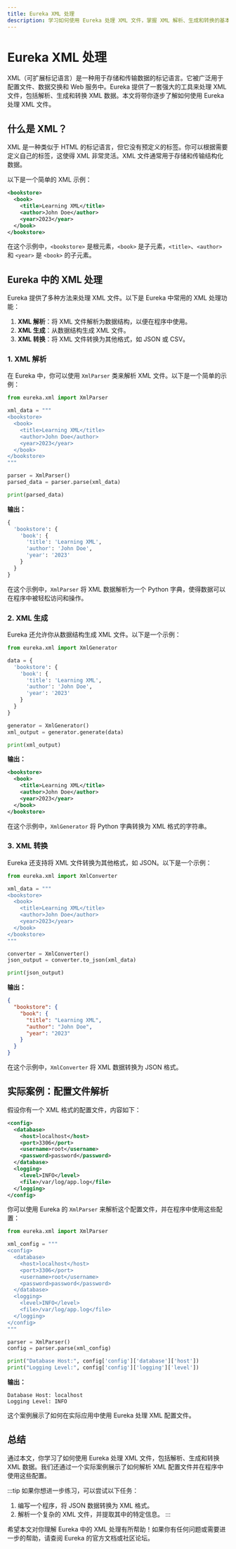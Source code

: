 ```yaml
---
title: Eureka XML 处理
description: 学习如何使用 Eureka 处理 XML 文件，掌握 XML 解析、生成和转换的基本技巧，并通过实际案例加深理解。
---
```


# Eureka XML 处理

XML（可扩展标记语言）是一种用于存储和传输数据的标记语言。它被广泛用于配置文件、数据交换和 Web 服务中。Eureka 提供了一套强大的工具来处理 XML 文件，包括解析、生成和转换 XML 数据。本文将带你逐步了解如何使用 Eureka 处理 XML 文件。

## 什么是 XML？

XML 是一种类似于 HTML 的标记语言，但它没有预定义的标签。你可以根据需要定义自己的标签，这使得 XML 非常灵活。XML 文件通常用于存储和传输结构化数据。

以下是一个简单的 XML 示例：

```xml
<bookstore>
  <book>
    <title>Learning XML</title>
    <author>John Doe</author>
    <year>2023</year>
  </book>
</bookstore>
```

在这个示例中，`<bookstore>` 是根元素，`<book>` 是子元素，`<title>`、`<author>` 和 `<year>` 是 `<book>` 的子元素。

## Eureka 中的 XML 处理

Eureka 提供了多种方法来处理 XML 文件。以下是 Eureka 中常用的 XML 处理功能：

1. **XML 解析**：将 XML 文件解析为数据结构，以便在程序中使用。
2. **XML 生成**：从数据结构生成 XML 文件。
3. **XML 转换**：将 XML 文件转换为其他格式，如 JSON 或 CSV。

### 1. XML 解析

在 Eureka 中，你可以使用 `XmlParser` 类来解析 XML 文件。以下是一个简单的示例：

```python
from eureka.xml import XmlParser

xml_data = """
<bookstore>
  <book>
    <title>Learning XML</title>
    <author>John Doe</author>
    <year>2023</year>
  </book>
</bookstore>
"""

parser = XmlParser()
parsed_data = parser.parse(xml_data)

print(parsed_data)
```

**输出：**

```python
{
  'bookstore': {
    'book': {
      'title': 'Learning XML',
      'author': 'John Doe',
      'year': '2023'
    }
  }
}
```

在这个示例中，`XmlParser` 将 XML 数据解析为一个 Python 字典，使得数据可以在程序中被轻松访问和操作。

### 2. XML 生成

Eureka 还允许你从数据结构生成 XML 文件。以下是一个示例：

```python
from eureka.xml import XmlGenerator

data = {
  'bookstore': {
    'book': {
      'title': 'Learning XML',
      'author': 'John Doe',
      'year': '2023'
    }
  }
}

generator = XmlGenerator()
xml_output = generator.generate(data)

print(xml_output)
```

**输出：**

```xml
<bookstore>
  <book>
    <title>Learning XML</title>
    <author>John Doe</author>
    <year>2023</year>
  </book>
</bookstore>
```

在这个示例中，`XmlGenerator` 将 Python 字典转换为 XML 格式的字符串。

### 3. XML 转换

Eureka 还支持将 XML 文件转换为其他格式，如 JSON。以下是一个示例：

```python
from eureka.xml import XmlConverter

xml_data = """
<bookstore>
  <book>
    <title>Learning XML</title>
    <author>John Doe</author>
    <year>2023</year>
  </book>
</bookstore>
"""

converter = XmlConverter()
json_output = converter.to_json(xml_data)

print(json_output)
```

**输出：**

```json
{
  "bookstore": {
    "book": {
      "title": "Learning XML",
      "author": "John Doe",
      "year": "2023"
    }
  }
}
```

在这个示例中，`XmlConverter` 将 XML 数据转换为 JSON 格式。

## 实际案例：配置文件解析

假设你有一个 XML 格式的配置文件，内容如下：

```xml
<config>
  <database>
    <host>localhost</host>
    <port>3306</port>
    <username>root</username>
    <password>password</password>
  </database>
  <logging>
    <level>INFO</level>
    <file>/var/log/app.log</file>
  </logging>
</config>
```

你可以使用 Eureka 的 `XmlParser` 来解析这个配置文件，并在程序中使用这些配置：

```python
from eureka.xml import XmlParser

xml_config = """
<config>
  <database>
    <host>localhost</host>
    <port>3306</port>
    <username>root</username>
    <password>password</password>
  </database>
  <logging>
    <level>INFO</level>
    <file>/var/log/app.log</file>
  </logging>
</config>
"""

parser = XmlParser()
config = parser.parse(xml_config)

print("Database Host:", config['config']['database']['host'])
print("Logging Level:", config['config']['logging']['level'])
```

**输出：**

```
Database Host: localhost
Logging Level: INFO
```

这个案例展示了如何在实际应用中使用 Eureka 处理 XML 配置文件。

## 总结

通过本文，你学习了如何使用 Eureka 处理 XML 文件，包括解析、生成和转换 XML 数据。我们还通过一个实际案例展示了如何解析 XML 配置文件并在程序中使用这些配置。

:::tip
如果你想进一步练习，可以尝试以下任务：
1. 编写一个程序，将 JSON 数据转换为 XML 格式。
2. 解析一个复杂的 XML 文件，并提取其中的特定信息。
:::

希望本文对你理解 Eureka 中的 XML 处理有所帮助！如果你有任何问题或需要进一步的帮助，请查阅 Eureka 的官方文档或社区论坛。